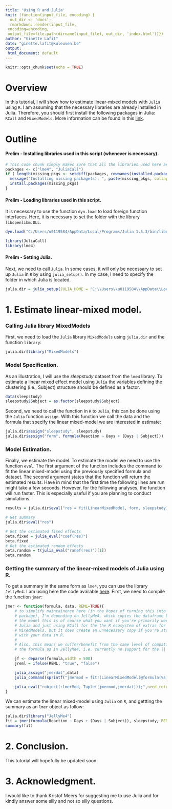 ---
title: 'Using R and Julia'
knit: (function(input_file, encoding) {
  out_dir <- 'docs';
  rmarkdown::render(input_file,
 encoding=encoding,
 output_file=file.path(dirname(input_file), out_dir, 'index.html'))})
author: "Ginette Lafit"
date: "ginette.lafit@kuleuven.be"
output:
 html_document: default
---

```{r setup, include=FALSE}
knitr::opts_chunk$set(echo = TRUE)
```

# Overview

In this tutorial, I will show how to estimate linear-mixed models with `Julia` using `R`. I am assuming that the necessary libraries are already installed in Julia. Therefore, you should first install the following packages in Julia: `RCall` and `MixedModels`. More information can be found in this [link](https://rpubs.com/dmbates/377897).

# Outline


#### Prelim - Installing libraries used in this script (whenever is necessary).

```{r, echo=TRUE, warning=TRUE, results="hide", message=FALSE}
# This code chunk simply makes sure that all the libraries used here are installed.
packages <- c("lme4", "JuliaCall")
if ( length(missing_pkgs <- setdiff(packages, rownames(installed.packages()))) > 0) {
  message("Installing missing package(s): ", paste(missing_pkgs, collapse = ", "))
  install.packages(missing_pkgs)
}
```

#### Prelim - Loading libraries used in this script.

It is necessary to use the function `dyn.load` to load foreign function interfaces. Here, it is necessary to set the folder with the library `libopenlibm.DLL`.

```{r, echo=TRUE, warning=TRUE, results="hide", message=FALSE}
dyn.load("C:/Users/u0119584/AppData/Local/Programs/Julia 1.5.3/bin/libopenlibm.DLL")

library(JuliaCall)
library(lme4)
```

#### Prelim - Setting Julia.

Next, we need to call `Julia`. In some cases, it will only be necessary to set up `Julia` in `R` by using `julia_setup()`. In my case, I need to specify the folder in which Julia is located.

```{r, echo=TRUE, warning=TRUE, results="hide", message=FALSE}
julia.dir = julia_setup(JULIA_HOME = "C:\\Users\\u0119584\\AppData\\Local\\Programs\\Julia 1.5.3\\bin")
```


# 1. Estimate linear-mixed model.

### Calling Julia library MixedModels

First, we need to load the `Julia` library `MixedModels` using `julia.dir` and the function `library`:

```{r, echo=TRUE, warning=FALSE, eval=TRUE}
julia.dir$library("MixedModels")
```

### Model Specification.

As an illustration, I will use the *sleepstudy* dataset from the `lme4` library. To estimate a linear mixed effect model using `Julia` the variables defining the clustering (i.e., Subject) structure should be defined as a factor. 

```{r, echo=TRUE, warning=FALSE, eval=TRUE}
data(sleepstudy)
sleepstudy$Subject = as.factor(sleepstudy$Subject)
```

Second, we need to call the function in `R` to `Julia`, this can be done using the `Julia` function `assign`. With this function we call the data and the formula that specify the linear mixed-model we are interested in estimate:  


```{r, echo=TRUE, warning=FALSE, eval=TRUE}
julia.dir$assign("sleepstudy", sleepstudy)
julia.dir$assign("form", formula(Reaction ~ Days + (Days | Subject)))
```

### Model Estimation.

Finally, we estimate the model. To estimate the model we need to use the function `eval`. The first argument of the function includes the command to fit the linear mixed-model using the previously specified formula and dataset. The second argument states that the function will return the estimated results. Have in mind that the first time the following lines are run might take a few seconds. However, for the following analyses, the function will run faster. This is especially useful if you are planning to conduct simulations. 

```{r, echo=TRUE, warning=FALSE, eval=TRUE}
results = julia.dir$eval("res = fit(LinearMixedModel, form, sleepstudy)",need_return = c("Julia"))

# Get summary 
julia.dir$eval("res")

# Get the estimated fixed effects
beta.fixed = julia_eval("coef(res)")
beta.fixed 
# Get the estimated random effects
beta.random = t(julia_eval("ranef(res)")[1])
beta.random
```

### Getting the summary of the linear-mixed models of Julia using R.

To get a summary in the same form as `lme4`, you can use the library `JellyMe4`. I am using here the code available [here](https://rdrr.io/github/palday/jlme/src/R/JellyMe4.R). First, we need to compile the function `jmer`:

```{r, echo=TRUE, warning=FALSE, eval=TRUE}
jmer <- function(formula, data, REML=TRUE){
    # to simplify maintainence here (in the hopes of turning this into a real
    # package), I'm depending on JellyMe4, which copies the dataframe back with
    # the model this is of course what you want if you're primarily working in
    # Julia and just using RCall for the the R ecosystem of extras for
    # MixedModels, but it does create an unnecessary copy if you're starting
    # with your data in R.
    #
    # Also, this means we suffer/benefit from the same level of compatibility in
    # the formula as in JellyMe4, i.e. currently no support for the ||

    jf <- deparse(formula,width = 500)
    jreml = ifelse(REML, "true", "false")

    julia_assign("jmerdat",data)
    julia_command(sprintf("jmermod = fit!(LinearMixedModel(@formula(%s),jmerdat),REML=%s);",jf,jreml))

    julia_eval("robject(:lmerMod, Tuple([jmermod,jmerdat]));",need_return="R")
}
```

We can estimate the linear mixed-model using `Julia` on `R`, and gettting the summary as an `lmer` object as follow:

```{r, echo=TRUE, warning=FALSE, eval=TRUE}
julia.dir$library("JellyMe4")
fit = jmer(formula(Reaction ~ Days + (Days | Subject)), sleepstudy, REML=TRUE)
summary(fit)
```

# 2. Conclusion.

This tutorial will hopefully be updated soon.

# 3. Acknowledgment.

I would like to thank Kristof Meers for suggesting me to use Julia and for kindly answer some silly and not so silly questions. 


